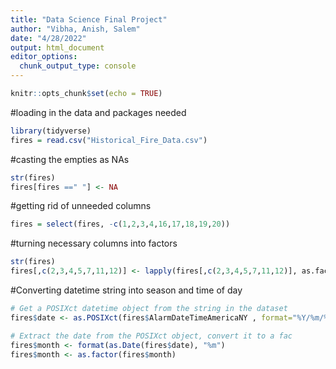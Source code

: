 ```yaml
---
title: "Data Science Final Project"
author: "Vibha, Anish, Salem"
date: "4/28/2022"
output: html_document
editor_options: 
  chunk_output_type: console
---
```


```r
knitr::opts_chunk$set(echo = TRUE)
```
#loading in the data and packages needed
```r
library(tidyverse)
fires = read.csv("Historical_Fire_Data.csv")
```

#casting the empties as NAs
```r
str(fires)
fires[fires ==" "] <- NA
```

#getting rid of unneeded columns
```r
fires = select(fires, -c(1,2,3,4,16,17,18,19,20))
```

#turning necessary columns into factors
```r
str(fires)
fires[,c(2,3,4,5,7,11,12)] <- lapply(fires[,c(2,3,4,5,7,11,12)], as.factor)

```

#Converting datetime string into season and time of day
```r
# Get a POSIXct datetime object from the string in the dataset
fires$date <- as.POSIXct(fires$AlarmDateTimeAmericaNY , format="%Y/%m/%d %H:%M:%S+00", tz="EST")

# Extract the date from the POSIXct object, convert it to a fac
fires$month <- format(as.Date(fires$date), "%m")
fires$month <- as.factor(fires$month)
```